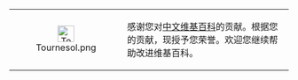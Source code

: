 {| style="font-size:95%; clear: both; width: 80%; margin: 0.2em auto; border: 1px solid #999; background: #ddffee;"
| style="width: 10%; padding: 1 px; text-align: center;"|[[File:Tournesol.png|30px]]
|感谢您对[[中文维基百科]]的贡献。根据您的贡献，现授予您[[Wikipedia:维基荣誉|'''{{{1}}}''']]荣誉。欢迎您继续帮助改进维基百科。
|}<noinclude>
{{Documentation}}
</noinclude>